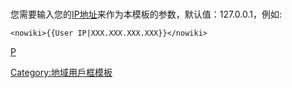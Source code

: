 {{userbox
| border-c = #CCCCCC
| id = IP
| id-c = #CCCCCC
| info = 这个用户的[[IP地址]]是[[User_talk:{{{1|127.0.0.1}}}|{{{1|127.0.0.1}}}]]。
| info-c = white
}}<noinclude>
<div style="clear: both"></div>
<br />
您需要输入您的[[IP地址]]来作为本模板的参数，默认值：127.0.0.1，例如: <br><pre><nowiki>{{User IP|XXX.XXX.XXX.XXX}}</nowiki></pre>
[[Category:地域用戶框模板]][[Cat:软件用户框模板|P]]</noinclude>